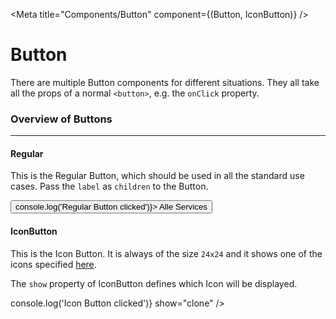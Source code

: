 
<Meta title="Components/Button" component={(Button, IconButton)} />

# Button

There are multiple Button components for different situations.
They all take all the props of a normal `<button>`, e.g. the `onClick` property.

### Overview of Buttons

---

#### Regular

This is the Regular Button, which should be used in all the standard use cases. Pass the `label` as `children` to the Button.

<Canvas withSource="open">
  <Story name="Regular">
    <Button onClick={() => console.log('Regular Button clicked')}>
      Alle Services
    </Button>
  </Story>
</Canvas>

#### IconButton

This is the Icon Button. It is always of the size `24x24` and it shows one of the icons specified [here](?path=/docs/components-icon--regular).

The `show` property of IconButton defines which Icon will be displayed.

<ArgsTable of={IconButton} />

<Canvas withSource="open">
  <Story name="WithIcon">
    <IconButton
      onClick={() => console.log('Icon Button clicked')}
      show="clone"
    />
  </Story>
</Canvas>

